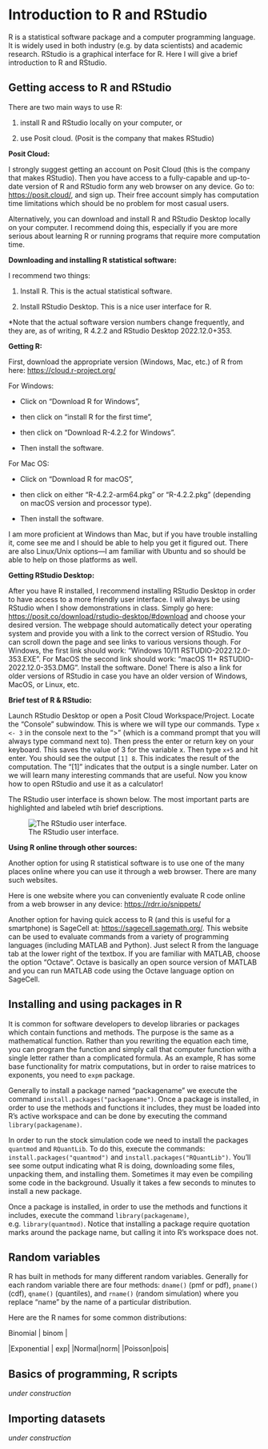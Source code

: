 # Introduction to R and RStudio

R is a statistical software package and a computer programming language.
It is widely used in both industry (e.g. by data scientists) and academic research.
RStudio is a graphical interface for R.
Here I will give a brief introduction to R and RStudio.

## Getting access to R and RStudio

There are two main ways to use R:

(1) install R and RStudio locally on your computer, or

(2) use Posit cloud.
    (Posit is the company that makes RStudio)

**Posit Cloud:**

I strongly suggest getting an account on Posit Cloud (this is the company that makes RStudio).
Then you have access to a fully-capable and up-to-date version of R and RStudio form any web browser on any device.
Go to: <https://posit.cloud/>, and sign up.
Their free account simply has computation time limitations which should be no problem for most casual users.

Alternatively, you can download and install R and RStudio Desktop locally on your computer.
I recommend doing this, especially if you are more serious about learning R or running programs that require more computation time.

**Downloading and installing R statistical software:**

I recommend two things:

(1) Install R. This is the actual statistical software.

(2) Install RStudio Desktop.
    This is a nice user interface for R.

\*Note that the actual software version numbers change frequently, and they are, as of writing, R 4.2.2 and RStudio Desktop 2022.12.0+353.

**Getting R:**

First, download the appropriate version (Windows, Mac, etc.) of R from here: <https://cloud.r-project.org/>

For Windows:

-   Click on "Download R for Windows",

-   then click on "install R for the first time",

-   then click on "Download R-4.2.2 for Windows".

-   Then install the software.

For Mac OS:

-   Click on "Download R for macOS",

-   then click on either "R-4.2.2-arm64.pkg" or "R-4.2.2.pkg" (depending on macOS version and processor type).

-   Then install the software.

I am more proficient at Windows than Mac, but if you have trouble installing it, come see me and I should be able to help you get it figured out.
There are also Linux/Unix options---I am familiar with Ubuntu and so should be able to help on those platforms as well.

**Getting RStudio Desktop:**

After you have R installed, I recommend installing RStudio Desktop in order to have access to a more friendly user interface.
I will always be using RStudio when I show demonstrations in class.
Simply go here: <https://posit.co/download/rstudio-desktop/#download> and choose your desired version.
The webpage should automatically detect your operating system and provide you with a link to the correct version of RStudio.
You can scroll down the page and see links to various versions though.
For Windows, the first link should work: "Windows 10/11 RSTUDIO-2022.12.0-353.EXE".
For MacOS the second link should work: "macOS 11+ RSTUDIO-2022.12.0-353.DMG".
Install the software.
Done!
There is also a link for older versions of RStudio in case you have an older version of Windows, MacOS, or Linux, etc.

**Brief test of R & RStudio:**

Launch RStudio Desktop or open a Posit Cloud Workspace/Project.
Locate the "Console" subwindow.
This is where we will type our commands.
Type `x <- 3` in the console next to the "\>" (which is a command prompt that you will always type command next to).
Then press the enter or return key on your keyboard.
This saves the value of 3 for the variable x.
Then type `x+5` and hit enter.
You should see the output `[1] 8`.
This indicates the result of the computation.
The "[1]" indicates that the output is a single number.
Later on we will learn many interesting commands that are useful.
Now you know how to open RStudio and use it as a calculator!

The RStudio user interface is shown below. The most important parts are highlighted and labeled wtih brief descriptions.

![The RStudio user interface.](images/RStudio_guide.png)


**Using R online through other sources:**

Another option for using R statistical software is to use one of the many places online where you can use it through a web browser.
There are many such websites.

Here is one website where you can conveniently evaluate R code online from a web browser in any device: <https://rdrr.io/snippets/>

Another option for having quick access to R (and this is useful for a smartphone) is SageCell at: <https://sagecell.sagemath.org/>.
This website can be used to evaluate commands from a variety of programming languages (including MATLAB and Python).
Just select R from the language tab at the lower right of the textbox.
If you are familiar with MATLAB, choose the option "Octave".
Octave is basically an open source version of MATLAB and you can run MATLAB code using the Octave language option on SageCell.

## Installing and using packages in R

It is common for software developers to develop libraries or packages which contain functions and methods. The purpose is the same as a mathematical function. Rather than you rewriting the equation each time, you can program the function and simply call that computer function with a single letter rather than a complicated formula. As an example, R has some base functionality for matrix computations, but in order to raise matrices to exponents, you need to `expm` package.

Generally to install a package named "packagename" we execute the command `install.packages("packagename")`. Once a package is installed, in order to use the methods and functions it includes, they must be loaded into R's active workspace and can be done by executing the command `library(packagename)`. 

In order to run the stock simulation code we need to install the packages `quantmod` and `RQuantLib`. To do this, execute the commands: `install.packages("quantmod")` and `install.packages("RQuantLib")`. You'll see some output indicating what R is doing, downloading some files, unpacking them, and installing them. Sometimes it may even be compiling some code in the background. Usually it takes a few seconds to minutes to install a new package.

Once a package is installed, in order to use the methods and functions it includes, execute the command `library(packagename)`, e.g. `library(quantmod)`. Notice that installing a package require quotation marks around the package name, but calling it into R's workspace does not.

<!-- ## Calculating probabilities -->

<!-- *under construction* -->

<!-- ## Simulation of random variables -->

<!-- *under construction* -->

## Random variables

R has built in methods for many different random variables. Generally for each random variable there are four methods: `dname()` (pmf or pdf), `pname()` (cdf), `qname()` (quantiles), and `rname()` (random simulation) where you replace "name" by the name of a particular distribution.

Here are the R names for some common distributions:

| Binomial | binom |
|Exponential | exp|
|Normal|norm|
|Poisson|pois|


## Basics of programming, R scripts

*under construction*

## Importing datasets

*under construction*
